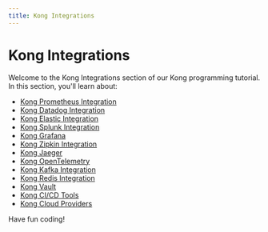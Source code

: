 ```yaml
---
title: Kong Integrations
---
```


# Kong Integrations

Welcome to the Kong Integrations section of our Kong programming tutorial. In this section, you'll learn about:

- [Kong Prometheus Integration](./0-kong-prometheus.mdx)
- [Kong Datadog Integration](./1-kong-datadog.mdx)
- [Kong Elastic Integration](./2-kong-elastic.mdx)
- [Kong Splunk Integration](./3-kong-splunk.mdx)
- [Kong Grafana](./4-kong-grafana.mdx)
- [Kong Zipkin Integration](./5-kong-zipkin.mdx)
- [Kong Jaeger](./6-kong-jaeger.mdx)
- [Kong OpenTelemetry](./7-kong-opentelemetry.mdx)
- [Kong Kafka Integration](./8-kong-kafka.mdx)
- [Kong Redis Integration](./9-kong-redis.mdx)
- [Kong Vault](./10-kong-vault.mdx)
- [Kong CI/CD Tools](./11-kong-cicd-tools.mdx)
- [Kong Cloud Providers](./12-kong-cloud-providers.mdx)

Have fun coding!
